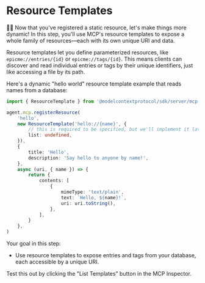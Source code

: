 # Resource Templates

👨‍💼 Now that you've registered a static resource, let's make things more dynamic!
In this step, you'll use MCP's resource templates to expose a whole family of
resources—each with its own unique URI and data.

Resource templates let you define parameterized resources, like `epicme://entries/{id}`
or `epicme://tags/{id}`. This means clients can discover and read individual entries or
tags by their unique identifiers, just like accessing a file by its path.

Here's a dynamic "hello world" resource template example that reads names from a
database:

```ts
import { ResourceTemplate } from '@modelcontextprotocol/sdk/server/mcp.js'

agent.mcp.registerResource(
	'hello',
	new ResourceTemplate('hello://{name}', {
		// this is required to be specified, but we'll implement it later...
		list: undefined,
	}),
	{
		title: 'Hello',
		description: 'Say hello to anyone by name!',
	},
	async (uri, { name }) => {
		return {
			contents: [
				{
					mimeType: 'text/plain',
					text: `Hello, ${name}!`,
					uri: uri.toString(),
				},
			],
		}
	},
)
```

Your goal in this step:

- Use resource templates to expose entries and tags from your database, each
  accessible by a unique URI.

Test this out by clicking the "List Templates" button in the MCP Inspector.
